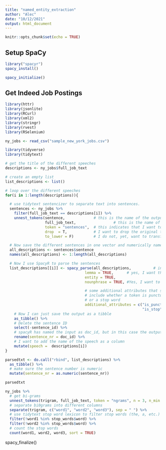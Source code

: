 ```yaml
---
title: "named_entity_extraction"
author: "Alec"
date: "10/12/2021"
output: html_document
---
```


```r
knitr::opts_chunk$set(echo = TRUE)
```

## Setup SpaCy


```r
library("spacyr")
spacy_install()
```

```r
spacy_initialize()
```

## Get Indeed Job Postings

```r
library(httr)
library(jsonlite)
library(RCurl)
library(xml2)
library(stringr)
library(rvest)
library(RSelenium)
```

```r
ny_jobs <- read_csv("sample_new_york_jobs.csv")
```


```r
library(tidyverse)
library(tidytext)
```


```r
# get the title of the different speeches
descriptions <- ny_jobs$full_job_text

# create an empty list
list_descriptions <- list()

# loop over the different speeches
for(i in 1:length(descriptions)){

  # use tidytext sentencizer to separate text into sentences.
  sentences <- ny_jobs %>%
    filter(full_job_text == descriptions[i]) %>%
    unnest_tokens(sentence,             # this is the name of the output
                  full_job_text,                 # this is the name of the input
                  token = "sentences",  # this indicates that I want to have sentences as my output
                  drop  = T,            # I want to drop the original text
                  to_lower = F)         # I do not, yet, want to transform to lowercase letters

  # Now save the different sentences in one vector and numerically name it
  all_descriptions <- sentences$sentence
  names(all_descriptions) <- 1:length(all_descriptions)

  # Now I use SpacyR to parse the sentences
  list_descriptions[[i]] <- spacy_parse(all_descriptions,          # input file
                                    lemma = TRUE,      # yes, I want the lemmas
                                    entity = TRUE,    
                                    nounphrase = TRUE, #Yes, I want to separate the text into nounphrases

                                    # some additional attributes that spacyr can return
                                    # include whether a token is punctuation
                                    # or a stop word
                                    additional_attributes = c("is_punct",
                                                              "is_stop")) %>%
    # Now I can just save the output as a tibble
    as_tibble() %>%
    # Delete the sentence ID
    select(-sentence_id) %>%
    # spacyR has named the input as doc_id, but in this case the output ids are sentences
    rename(sentence_nr = doc_id) %>%
    # I want to add the name of the speech as a column
    mutate(speech =  descriptions[i])
}


```

```r
parsedtxt <- do.call("rbind", list_descriptions) %>%
  as_tibble() %>%
  # make sure the sentence number is numeric
  mutate(sentence_nr = as.numeric(sentence_nr))
```

```r
parsedtxt
```

```r
ny_jobs %>%
  # get bi-grams
  unnest_tokens(trigram, full_job_text, token = "ngrams", n = 3, n_min = 2) %>%
  # separate bi0grams into different columns
  separate(trigram, c("word1", "word2", "word3"), sep = " ") %>%
  # use tidytext stop word lexicon to filter stop words (the, a, etc.)
  filter(!word1 %in% stop_words$word) %>%
  filter(!word2 %in% stop_words$word) %>%
  # count the stop words
  count(word1, word2, word3, sort = TRUE)
```

spacy_finalize()


